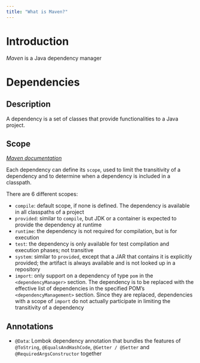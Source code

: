 ```yaml
---
title: "What is Maven?"
---
```

# Introduction
*Maven* is a Java dependency manager

# Dependencies
## Description
A dependency is a set of classes that provide functionalities to a Java project.

## Scope
[_Maven documentation_](https://maven.apache.org/guides/introduction/introduction-to-dependency-mechanism.html#Dependency_Scope)

Each dependency can define its `scope`, used to limit the transitivity of a dependency and to determine when a dependency is included in a classpath.

There are 6 different scopes:

* `compile`: default scope, if none is defined. The dependency is available in all classpaths of a project
* `provided`: similar to `compile`, but JDK or a container is expected to provide the dependency at runtime
* `runtime`: the dependency is not required for compilation, but is for execution
* `test`: the dependency is only available for test compilation and execution phases; not transitive
* `system`: similar to `provided`, except that a JAR that contains it is explicitly provided; the artifact is always available and is not looked up in a repository
* `import`: only support on a dependency of type `pom` in the `<dependencyManager>` section. The dependency is to be replaced with the effective list of dependencies in the specified POM's `<dependencyManagement>` section. Since they are replaced, dependencies with a scope of `import` do not actually participate in limiting the transitivity of a dependency

## Annotations

* `@Data`: Lombok dependency annotation that bundles the features of `@ToString`, `@EqualsAndHashCode`, `@Getter / @Setter` and `@RequiredArgsConstructor` together
